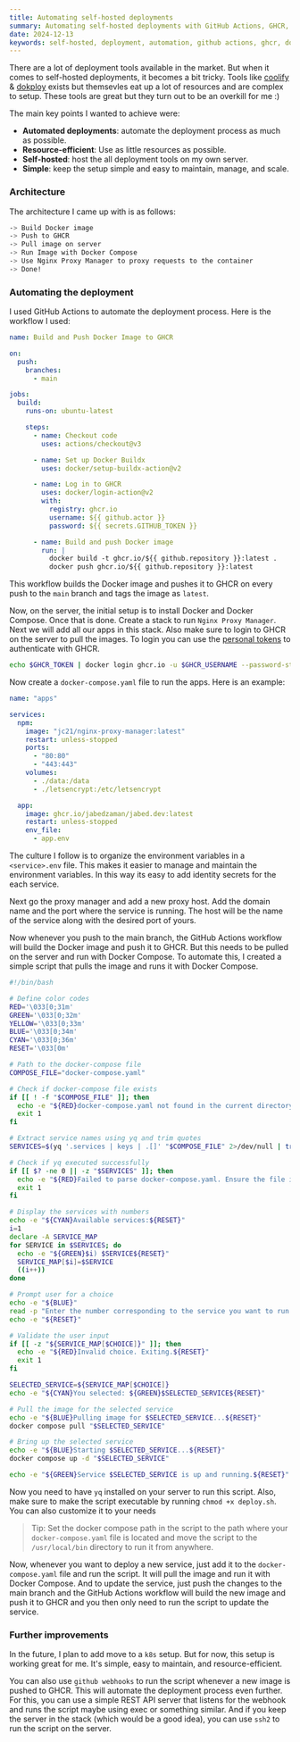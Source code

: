 ```yaml
---
title: Automating self-hosted deployments
summary: Automating self-hosted deployments with GitHub Actions, GHCR, Docker, Docker Compose
date: 2024-12-13
keywords: self-hosted, deployment, automation, github actions, ghcr, docker, docker-compose
---
```


There are a lot of deployment tools available in the market. But when it comes to self-hosted deployments, it becomes a bit tricky.
Tools like [coolify](https://www.coolify.io/) & [dokploy](https://dokploy.com/) exists but themsevles eat up a lot of resources and are complex to setup.
These tools are great but they turn out to be an overkill for me :)

The main key points I wanted to achieve were:

- **Automated deployments**: automate the deployment process as much as possible.
- **Resource-efficient**: Use as little resources as possible.
- **Self-hosted**: host the all deployment tools on my own server.
- **Simple**: keep the setup simple and easy to maintain, manage, and scale.

### Architecture

The architecture I came up with is as follows:

```bash
-> Build Docker image
-> Push to GHCR
-> Pull image on server
-> Run Image with Docker Compose
-> Use Nginx Proxy Manager to proxy requests to the container
-> Done!
```

### Automating the deployment

I used GitHub Actions to automate the deployment process. Here is the workflow I used:

```yaml
name: Build and Push Docker Image to GHCR

on:
  push:
    branches:
      - main

jobs:
  build:
    runs-on: ubuntu-latest

    steps:
      - name: Checkout code
        uses: actions/checkout@v3

      - name: Set up Docker Buildx
        uses: docker/setup-buildx-action@v2

      - name: Log in to GHCR
        uses: docker/login-action@v2
        with:
          registry: ghcr.io
          username: ${{ github.actor }}
          password: ${{ secrets.GITHUB_TOKEN }}

      - name: Build and push Docker image
        run: |
          docker build -t ghcr.io/${{ github.repository }}:latest .
          docker push ghcr.io/${{ github.repository }}:latest
```

This workflow builds the Docker image and pushes it to GHCR on every push to the `main` branch and tags the image as `latest`.

Now, on the server, the initial setup is to install Docker and Docker Compose. Once that is done. Create a stack to run `Nginx Proxy Manager`.
Next we will add all our apps in this stack. Also make sure to login to GHCR on the server to pull the images. To login you can use the [personal tokens](https://github.com/settings/tokens/new)
to authenticate with GHCR.

```bash
echo $GHCR_TOKEN | docker login ghcr.io -u $GHCR_USERNAME --password-stdin
```

Now create a `docker-compose.yaml` file to run the apps. Here is an example:

```yaml
name: "apps"

services:
  npm:
    image: "jc21/nginx-proxy-manager:latest"
    restart: unless-stopped
    ports:
      - "80:80"
      - "443:443"
    volumes:
      - ./data:/data
      - ./letsencrypt:/etc/letsencrypt

  app:
    image: ghcr.io/jabedzaman/jabed.dev:latest
    restart: unless-stopped
    env_file:
      - app.env
```

The culture I follow is to organize the environment variables in a `<service>.env` file. This makes it easier to manage and maintain the environment variables.
In this way its easy to add identity secrets for the each service.

Next go the proxy manager and add a new proxy host. Add the domain name and the port where the service is running. The host
will be the name of the service along with the desired port of yours.

Now whenever you push to the main branch, the GitHub Actions workflow will build the Docker image and push it to GHCR.
But this needs to be pulled on the server and run with Docker Compose. To automate this, I created a simple script that pulls the image and runs it with Docker Compose.

```bash
#!/bin/bash

# Define color codes
RED='\033[0;31m'
GREEN='\033[0;32m'
YELLOW='\033[0;33m'
BLUE='\033[0;34m'
CYAN='\033[0;36m'
RESET='\033[0m'

# Path to the docker-compose file
COMPOSE_FILE="docker-compose.yaml"

# Check if docker-compose file exists
if [[ ! -f "$COMPOSE_FILE" ]]; then
  echo -e "${RED}docker-compose.yaml not found in the current directory.${RESET}"
  exit 1
fi

# Extract service names using yq and trim quotes
SERVICES=$(yq '.services | keys | .[]' "$COMPOSE_FILE" 2>/dev/null | tr -d '"')

# Check if yq executed successfully
if [[ $? -ne 0 || -z "$SERVICES" ]]; then
  echo -e "${RED}Failed to parse docker-compose.yaml. Ensure the file is valid and yq is properly installed.${RESET}"
  exit 1
fi

# Display the services with numbers
echo -e "${CYAN}Available services:${RESET}"
i=1
declare -A SERVICE_MAP
for SERVICE in $SERVICES; do
  echo -e "${GREEN}$i) $SERVICE${RESET}"
  SERVICE_MAP[$i]=$SERVICE
  ((i++))
done

# Prompt user for a choice
echo -e "${BLUE}"
read -p "Enter the number corresponding to the service you want to run: " CHOICE
echo -e "${RESET}"

# Validate the user input
if [[ -z "${SERVICE_MAP[$CHOICE]}" ]]; then
  echo -e "${RED}Invalid choice. Exiting.${RESET}"
  exit 1
fi

SELECTED_SERVICE=${SERVICE_MAP[$CHOICE]}
echo -e "${CYAN}You selected: ${GREEN}$SELECTED_SERVICE${RESET}"

# Pull the image for the selected service
echo -e "${BLUE}Pulling image for $SELECTED_SERVICE...${RESET}"
docker compose pull "$SELECTED_SERVICE"

# Bring up the selected service
echo -e "${BLUE}Starting $SELECTED_SERVICE...${RESET}"
docker compose up -d "$SELECTED_SERVICE"

echo -e "${GREEN}Service $SELECTED_SERVICE is up and running.${RESET}"
```

Now you need to have `yq` installed on your server to run this script. Also, make sure to make the script executable by running `chmod +x deploy.sh`.
You can also customize it to your needs

> Tip: Set the docker compose path in the script to the path where your `docker-compose.yaml` file is located and move the script to the `/usr/local/bin` directory to run it from anywhere.

Now, whenever you want to deploy a new service, just add it to the `docker-compose.yaml` file and run the script. It will pull the image and run it with Docker Compose.
And to update the service, just push the changes to the main branch and the GitHub Actions workflow will build the new image and push it to GHCR and you then only need to run the script to update the service.

### Further improvements

In the future, I plan to add move to a `k8s` setup. But for now, this setup is working great for me. It's simple, easy to maintain, and resource-efficient.

You can also use `github webhooks` to run the script whenever a new image is pushed to GHCR. This will automate the deployment process even further.
For this, you can use a simple REST API server that listens for the webhook and runs the script maybe using exec or something similar. And if you keep
the server in the stack (which would be a good idea), you can use `ssh2` to run the script on the server.
